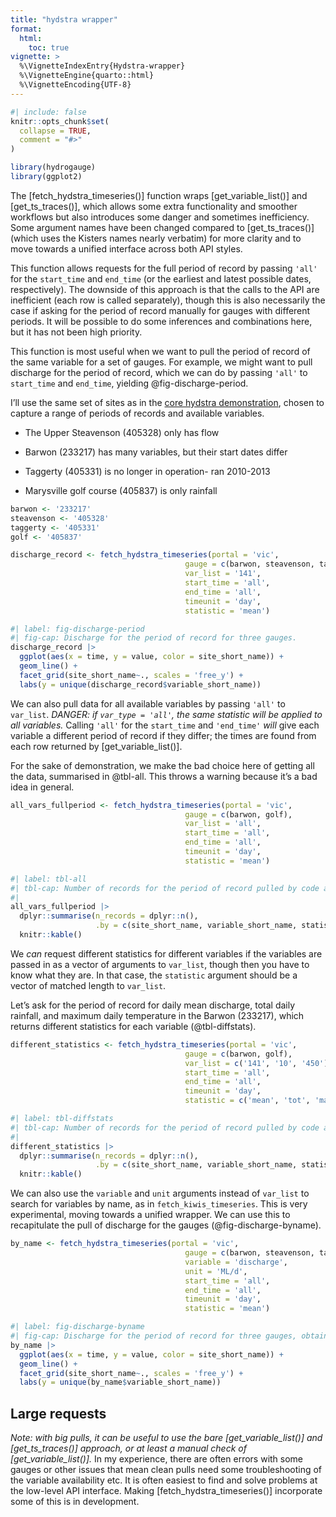 ```yaml
---
title: "hydstra wrapper"
format: 
  html:
    toc: true
vignette: >
  %\VignetteIndexEntry{Hydstra-wrapper}
  %\VignetteEngine{quarto::html}
  %\VignetteEncoding{UTF-8}
---
```


```r
#| include: false
knitr::opts_chunk$set(
  collapse = TRUE,
  comment = "#>"
)
```

```r
library(hydrogauge)
library(ggplot2)
```

The [fetch_hydstra_timeseries()] function wraps [get_variable_list()] and [get_ts_traces()], which allows some extra functionality and smoother workflows but also introduces some danger and sometimes inefficiency. Some argument names have been changed compared to [get_ts_traces()] (which uses the Kisters names nearly verbatim) for more clarity and to move towards a unified interface across both API styles.

This function allows requests for the full period of record by passing `'all'` for the `start_time` and `end_time` (or the earliest and latest possible dates, respectively). The downside of this approach is that the calls to the API are inefficient (each row is called separately), though this is also necessarily the case if asking for the period of record manually for gauges with different periods. It will be possible to do some inferences and combinations here, but it has not been high priority. 

This function is most useful when we want to pull the period of record of the same variable for a set of gauges. For example, we might want to pull discharge for the period of record, which we can do by passing `'all'` to `start_time` and `end_time`, yielding @fig-discharge-period.

I'll use the same set of sites as in the [core hydstra demonstration](hydstra_traces_workflow.qmd), chosen to capture a range of periods of records and available variables.

-   The Upper Steavenson (405328) only has flow

-   Barwon (233217) has many variables, but their start dates differ

-   Taggerty (405331) is no longer in operation- ran 2010-2013

-   Marysville golf course (405837) is only rainfall

```r
barwon <- '233217'
steavenson <- '405328'
taggerty <- '405331'
golf <- '405837'
```

```r
discharge_record <- fetch_hydstra_timeseries(portal = 'vic', 
                                       gauge = c(barwon, steavenson, taggerty),
                                       var_list = '141',
                                       start_time = 'all',
                                       end_time = 'all',
                                       timeunit = 'day',
                                       statistic = 'mean')
```

```r
#| label: fig-discharge-period
#| fig-cap: Discharge for the period of record for three gauges.
discharge_record |> 
  ggplot(aes(x = time, y = value, color = site_short_name)) +
  geom_line() +
  facet_grid(site_short_name~., scales = 'free_y') +
  labs(y = unique(discharge_record$variable_short_name))
```

We can also pull data for all available variables by passing `'all'` to `var_list`. *DANGER: if `var_type = 'all'`, the same statistic will be applied to all variables.* Calling `'all'` for the `start_time` and `'end_time'` *will* give each variable a different period of record if they differ; the times are found from each row returned by [get_variable_list()]. 

For the sake of demonstration, we make the bad choice here of getting all the data, summarised in @tbl-all. This throws a warning because it's a bad idea in general.

```r
all_vars_fullperiod <- fetch_hydstra_timeseries(portal = 'vic', 
                                       gauge = c(barwon, golf),
                                       var_list = 'all',
                                       start_time = 'all',
                                       end_time = 'all',
                                       timeunit = 'day',
                                       statistic = 'mean')
```
```r
#| label: tbl-all
#| tbl-cap: Number of records for the period of record pulled by code above. Note that the Rainfall measurements will be daily means, which is not appropriate.
#| 
all_vars_fullperiod |> 
  dplyr::summarise(n_records = dplyr::n(), 
                   .by = c(site_short_name, variable_short_name, statistic)) |> 
  knitr::kable()
```

We *can* request different statistics for different variables if the variables are passed in as a vector of arguments to `var_list`, though then you have to know what they are. In that case, the `statistic` argument should be a vector of matched length to `var_list`.

Let's ask for the period of record for daily mean discharge, total daily rainfall, and maximum daily temperature in the Barwon (233217), which returns different statistics for each variable (@tbl-diffstats).

```r
different_statistics <- fetch_hydstra_timeseries(portal = 'vic', 
                                       gauge = c(barwon, golf),
                                       var_list = c('141', '10', '450'),
                                       start_time = 'all',
                                       end_time = 'all',
                                       timeunit = 'day',
                                       statistic = c('mean', 'tot', 'max'))
```

```r
#| label: tbl-diffstats
#| tbl-cap: Number of records for the period of record pulled by code above. By using a vector of statistics matching the vector of var_list, we can use different statistics for each variable.
#| 
different_statistics |> 
  dplyr::summarise(n_records = dplyr::n(), 
                   .by = c(site_short_name, variable_short_name, statistic)) |> 
  knitr::kable()
```

We can also use the `variable` and `unit` arguments instead of `var_list` to search for variables by name, as in `fetch_kiwis_timeseries`. This is very experimental, moving towards a unified wrapper. We can use this to recapitulate the pull of discharge for the gauges (@fig-discharge-byname).

```r
by_name <- fetch_hydstra_timeseries(portal = 'vic', 
                                       gauge = c(barwon, steavenson, taggerty),
                                       variable = 'discharge',
                                       unit = 'ML/d',
                                       start_time = 'all',
                                       end_time = 'all',
                                       timeunit = 'day',
                                       statistic = 'mean')
```

```r
#| label: fig-discharge-byname
#| fig-cap: Discharge for the period of record for three gauges, obtained by name.
by_name |> 
  ggplot(aes(x = time, y = value, color = site_short_name)) +
  geom_line() +
  facet_grid(site_short_name~., scales = 'free_y') +
  labs(y = unique(by_name$variable_short_name))
```

## Large requests

*Note: with big pulls, it can be useful to use the bare [get_variable_list()] and [get_ts_traces()] approach, or at least a manual check of [get_variable_list()].* In my experience, there are often errors with some gauges or other issues that mean clean pulls need some troubleshooting of the variable availability etc. It is often easiest to find and solve problems at the low-level API interface. Making [fetch_hydstra_timeseries()] incorporate some of this is in development.
